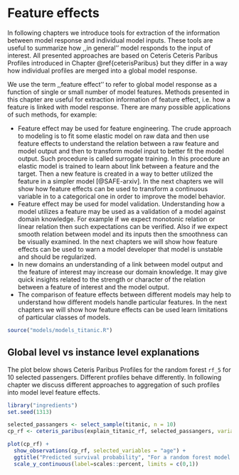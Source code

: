 # Feature effects {#variableEngeneering}

In following chapters we introduce tools for extraction of the information between model response and individual model inputs. These tools are useful to summarize how ,,in general'' model responds to the input of interest. All presented approaches are based on Ceteris Ceteris Paribus Profiles introduced in Chapter \@ref{ceterisParibus} but they differ in a way how individual profiles are merged into a global model response.

We use the term ,,feature effect'' to refer to global model response as a function of single or small number of model features. 
Methods presented in this chapter are useful for extraction information of feature effect, i.e. how a feature is linked with model response. There are many possible applications of such methods, for example:

* Feature effect may be used for feature engineering. The crude approach to modeling is to fit some elastic model on raw data and then use feature effects to understand the relation between a raw feature and model output and then to transform model input to better fit the model output. Such procedure is called surrogate training. In this procedure an elastic model is trained to learn about link between a feature and the target. Then a new feature is created in a way to better utilized the feature in a simpler model [@SAFE-arxiv]. In the next chapters we will show how feature effects can be used to transform a continuous variable in to a categorical one in order to improve the model behavior.
* Feature effect may be used for model validation.  Understanding how a model utilizes a feature  may be used as a validation of a model against domain knowledge. For example if we expect monotonic relation or linear relation then such expectations can be verified. Also if we expect smooth relation between model and its inputs then the smoothness can be visually examined. In the next chapters we will show how feature effects can be used to warn a model developer that model is unstable and should be regularized.
*  In new domains an understanding of a link between model output and the feature of interest may increase our domain knowledge. It may give quick insights related to the strength or character of the relation between a feature of interest and the model output. 
* The comparison of feature effects between different models may help to understand how different models handle particular features. In the next chapters we will show how feature effects can be used learn limitations of particular classes of models.


```r
source("models/models_titanic.R")
```

## Global level vs instance level explanations

The plot below shows Ceteris Paribus Profiles for the random forest `rf_5` for 10 selected passengers. 
Different profiles behave differently. In following chapter we discuss different approaches to aggregation of such profiles into model level feature effects.

```r
library("ingredients")
set.seed(1313)

selected_passangers <- select_sample(titanic, n = 10)
cp_rf <- ceteris_paribus(explain_titanic_rf, selected_passangers, variables = "age")

plot(cp_rf) +
  show_observations(cp_rf, selected_variables = "age") +
  ggtitle("Predicted survival probability", "For a random forest model 'rf_5' / the 'titanic' dataset") +
  scale_y_continuous(label=scales::percent, limits = c(0,1)) 
```
